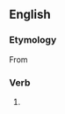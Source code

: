 ==English==

===Etymology===
From {{suffix|en|sensational|ise}}

===Verb===
{{en-verb}}

# {{standard spelling of|en|from=non-Oxford British spelling|sensationalize}}